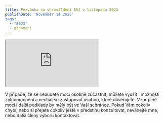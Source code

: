```yaml
---
title: Pozvánka na shromáždění SVJ v listopadu 2023
publishDate: 'November 14 2023'
tags:
  - "2023"
  - oznameni
---
```


<iframe src="https://drive.google.com/file/d/1lvDHAvqUXO0iIERrIIDicnGmAvCMTL4H/preview" allow="autoplay"></iframe>

V případě, že se nebudete moci osobně zúčastnit, můžete využít i možnosti zplnomocnění a nechat se zastupovat osobou, které důvěřujete. Vzor plné moci i dalši podklady by měly být ve Vaší schránce. Pokud Vám cokoliv chybí, nebo si přejete cokoliv ještě v předstihu konzultovat, neváhejte mne, nebo další členy výboru kontaktovat.

